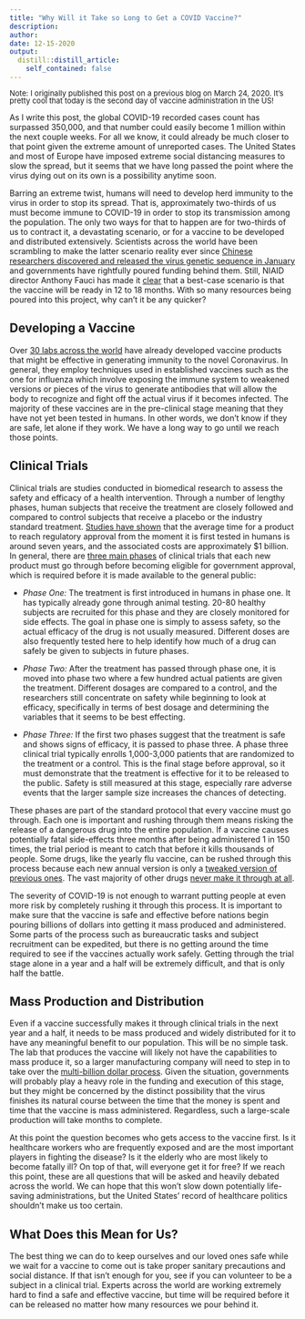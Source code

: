 ```yaml
---
title: "Why Will it Take so Long to Get a COVID Vaccine?"
description: 
author:
date: 12-15-2020
output:
  distill::distill_article:
    self_contained: false
---
```

<font size = "2.0"> <p style="line-height:1.0 "> Note: I originally published this post on a previous blog on March 24, 2020. It's pretty cool that today is the second day of vaccine administration in the US! </p></font> 

As I write this post, the global COVID-19 recorded cases count has surpassed 350,000, and that number could easily become 1 million within the next couple weeks. For all we know, it could already be much closer to that point given the extreme amount of unreported cases. The United States and most of Europe have imposed extreme social distancing measures to slow the spread, but it seems that we have long passed the point where the virus dying out on its own is a possibility anytime soon. 

Barring an extreme twist, humans will need to develop herd immunity to the virus in order to stop its spread. That is, approximately two-thirds of us must become immune to COVID-19 in order to stop its transmission among the population. The only two ways for that to happen are for two-thirds of us to contract it, a devastating scenario, or for a vaccine to be developed and distributed extensively. Scientists across the world have been scrambling to make the latter scenario reality ever since [Chinese researchers discovered and released the virus genetic sequence in January](https://time.com/5790545/first-covid-19-vaccine/) and governments have rightfully poured funding behind them. Still, NIAID director Anthony Fauci has made it [clear](https://time.com/5790545/first-covid-19-vaccine/) that a best-case scenario is that the vaccine will be ready in 12 to 18 months. With so many resources being poured into this project, why can’t it be any quicker?

## Developing a Vaccine

Over [30 labs across the world](https://milkeninstitute.org/sites/default/files/2020-03/Covid19%20Tracker_WEB.pdf) have already developed vaccine products that might be effective in generating immunity to the novel Coronavirus. In general, they employ techniques used in established vaccines such as the one for influenza which involve exposing the immune system to weakened versions or pieces of the virus to generate antibodies that will allow the body to recognize and fight off the actual virus if it becomes infected. The majority of these vaccines are in the pre-clinical stage meaning that they have not yet been tested in humans. In other words, we don’t know if they are safe, let alone if they work. We have a long way to go until we reach those points. 

## Clinical Trials

Clinical trials are studies conducted in biomedical research to assess the safety and efficacy of a health intervention. Through a number of lengthy phases, human subjects that receive the treatment are closely followed and compared to control subjects that receive a placebo or the industry standard treatment. [Studies have shown](https://www.ncbi.nlm.nih.gov/pmc/articles/PMC2953249/) that the average time for a product to reach regulatory approval from the moment it is first tested in humans is around seven years, and the associated costs are approximately $1 billion. In general, there are [three main phases](https://www.nih.gov/health-information/nih-clinical-research-trials-you/basics) of clinical trials that each new product must go through before becoming eligible for government approval, which is required before it is made available to the general public:

* *Phase One:* The treatment is first introduced in humans in phase one. It has typically already gone through animal testing. 20-80 healthy subjects are recruited for this phase and they are closely monitored for side effects. The goal in phase one is simply to assess safety, so the actual efficacy of the drug is not usually measured. Different doses are also frequently tested here to help identify how much of a drug can safely be given to subjects in future phases.

* *Phase Two:* After the treatment has passed through phase one, it is moved into phase two where a few hundred actual patients are given the treatment. Different dosages are compared to a control, and the researchers still concentrate on safety while beginning to look at efficacy, specifically in terms of best dosage and determining the variables that it seems to be best effecting.

* *Phase Three:* If the first two phases suggest that the treatment is safe and shows signs of efficacy, it is passed to phase three. A phase three clinical trial typically enrolls 1,000-3,000 patients that are randomized to the treatment or a control. This is the final stage before approval, so it must demonstrate that the treatment is effective for it to be released to the public. Safety is still measured at this stage, especially rare adverse events that the larger sample size increases the chances of detecting.

These phases are part of the standard protocol that every vaccine must go through. Each one is important and rushing through them means risking the release of a dangerous drug into the entire population. If a vaccine causes potentially fatal side-effects three months after being administered 1 in 150 times, the trial period is meant to catch that before it kills thousands of people. Some drugs, like the yearly flu vaccine, can be rushed through this process because each new annual version is only a [tweaked version of previous ones](https://www.cdc.gov/flu/vaccines-work/effectiveness-studies.htm). The vast majority of other drugs [never make it through at all](https://www.reuters.com/article/us-pharmaceuticals-success/success-rates-for-experimental-drugs-falls-study-idUSTRE71D2U920110214).

The severity of COVID-19 is not enough to warrant putting people at even more risk by completely rushing it through this process. It is important to make sure that the vaccine is safe and effective before nations begin pouring billions of dollars into getting it mass produced and administered. Some parts of the process such as bureaucratic tasks and subject recruitment can be expedited, but there is no getting around the time required to see if the vaccines actually work safely. Getting through the trial stage alone in a year and a half will be extremely difficult, and that is only half the battle.

## Mass Production and Distribution

Even if a vaccine successfully makes it through clinical trials in the next year and a half, it needs to be mass produced and widely distributed for it to have any meaningful benefit to our population. This will be no simple task. The lab that produces the vaccine will likely not have the capabilities to mass produce it, so a larger manufacturing company will need to step in to take over the [multi-billion dollar process](https://www.bostonglobe.com/2020/03/13/opinion/scale-price-coronavirus-vaccine-by-harm-it-averts/). Given the situation, governments will probably play a heavy role in the funding and execution of this stage, but they might be concerned by the distinct possibility that the virus finishes its natural course between the time that the money is spent and time that the vaccine is mass administered. Regardless, such a large-scale production will take months to complete.

At this point the question becomes who gets access to the vaccine first. Is it healthcare workers who are frequently exposed and are the most important players in fighting the disease? Is it the elderly who are most likely to become fatally ill? On top of that, will everyone get it for free?
If we reach this point, these are all questions that will be asked and heavily debated across the world. We can hope that this won’t slow down potentially life-saving administrations, but the United States’ record of healthcare politics shouldn’t make us too certain. 

## What Does this Mean for Us?

The best thing we can do to keep ourselves and our loved ones safe while we wait for a vaccine to come out is take proper sanitary precautions and social distance. If that isn’t enough for you, see if you can volunteer to be a subject in a clinical trial. Experts across the world are working extremely hard to find a safe and effective vaccine, but time will be required before it can be released no matter how many resources we pour behind it. 
